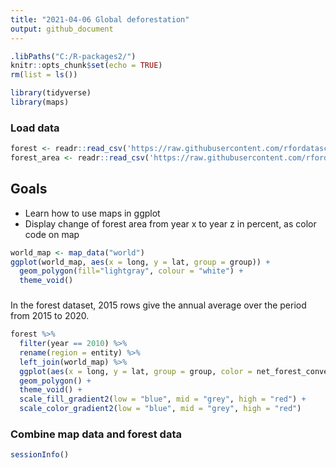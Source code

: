 ```yaml
---
title: "2021-04-06 Global deforestation"
output: github_document
---
```


```r
.libPaths("C:/R-packages2/")
knitr::opts_chunk$set(echo = TRUE)
rm(list = ls())
```



```r
library(tidyverse)
library(maps)
```


### Load data

```r
forest <- readr::read_csv('https://raw.githubusercontent.com/rfordatascience/tidytuesday/master/data/2021/2021-04-06/forest.csv')
forest_area <- readr::read_csv('https://raw.githubusercontent.com/rfordatascience/tidytuesday/master/data/2021/2021-04-06/forest_area.csv')
```
## Goals
* Learn how to use maps in ggplot
* Display change of forest area from year x to year z in percent, as color code on map 


```r
world_map <- map_data("world")
ggplot(world_map, aes(x = long, y = lat, group = group)) +
  geom_polygon(fill="lightgray", colour = "white") +
  theme_void()
```
###

In the forest dataset, 2015 rows give the annual average over the period from 2015 to 2020.

```r
forest %>% 
  filter(year == 2010) %>% 
  rename(region = entity) %>% 
  left_join(world_map) %>% 
  ggplot(aes(x = long, y = lat, group = group, color = net_forest_conversion, fill = net_forest_conversion)) +
  geom_polygon() +
  theme_void() +
  scale_fill_gradient2(low = "blue", mid = "grey", high = "red") +
  scale_color_gradient2(low = "blue", mid = "grey", high = "red")
```

### Combine map data and forest data

```r
sessionInfo()
```


